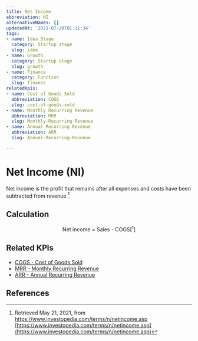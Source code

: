 ```yaml
---
title: Net Income
abbreviation: NI
alternativeNames: []
updatedAt: '2021-07-20T01:11:34'
tags:
- name: Idea Stage
  category: Startup stage
  slug: idea
- name: Growth
  category: Startup stage
  slug: growth
- name: Finance
  category: Function
  slug: finance
relatedKpis:
- name: Cost of Goods Sold
  abbreviation: COGS
  slug: cost-of-goods-sold
- name: Monthly Recurring Revenue
  abbreviation: MRR
  slug: Monthly-Recurring-Revenue
- name: Annual Recurring Revenue
  abbreviation: ARR
  slug: Annual-Recurring-Revenue

---
```


# Net Income (NI)

Net income is the profit that remains after all expenses and costs have been subtracted from revenue [^1]

## Calculation

$$
\textrm{Net income = Sales - COGS} [^1]
$$



## Related KPIs

- [COGS - Cost of Goods Sold](/en/kpis/cost-of-goods-sold)
- [MRR - Monthly Recurring Revenue](/en/kpis/Monthly-Recurring-Revenue)
- [ARR - Annual Recurring Revenue](/en/kpis/Annual-Recurring-Revenue)

## References

[^1]:   Retrieved May 21, 2021, from https://www.investopedia.com/terms/n/netincome.asp [https://www.investopedia.com/terms/n/netincome.asp](https://www.investopedia.com/terms/n/netincome.asp)
[^2]:   Retrieved May 21, 2021, from https://www.investopedia.com/terms/n/netincome.asp [https://www.investopedia.com/terms/n/netincome.asp](https://www.investopedia.com/terms/n/netincome.asp)
